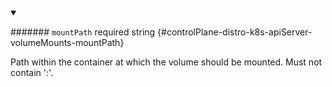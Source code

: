 
<details className="config-field" data-expandable="false" open>
<summary>

####### `mountPath` <span className="config-field-required" data-required="false">required</span> <span className="config-field-type">string</span> <span className="config-field-default"></span> <span className="config-field-enum"></span> {#controlPlane-distro-k8s-apiServer-volumeMounts-mountPath}

Path within the container at which the volume should be mounted.  Must
not contain ':'.

</summary>



</details>
